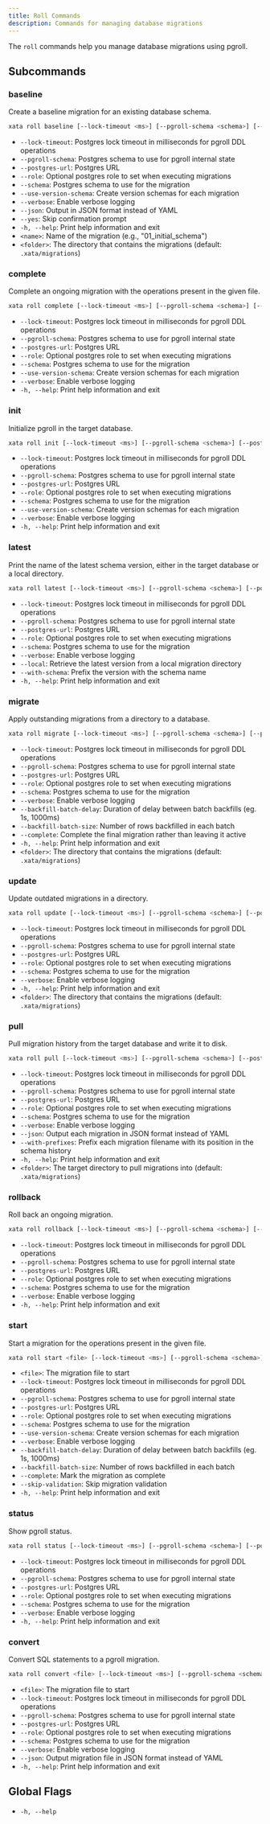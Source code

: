 ```yaml
---
title: Roll Commands
description: Commands for managing database migrations
---
```


The `roll` commands help you manage database migrations using pgroll.

## Subcommands

### baseline
Create a baseline migration for an existing database schema.

```bash
xata roll baseline [--lock-timeout <ms>] [--pgroll-schema <schema>] [--postgres-url <url>] [--role <role>] [--schema <schema>] [--use-version-schema] [--verbose] [--json] [--yes] [-h|--help] [<name>] [<folder>]
```
- `--lock-timeout`: Postgres lock timeout in milliseconds for pgroll DDL operations
- `--pgroll-schema`: Postgres schema to use for pgroll internal state
- `--postgres-url`: Postgres URL
- `--role`: Optional postgres role to set when executing migrations
- `--schema`: Postgres schema to use for the migration
- `--use-version-schema`: Create version schemas for each migration
- `--verbose`: Enable verbose logging
- `--json`: Output in JSON format instead of YAML
- `--yes`: Skip confirmation prompt
- `-h, --help`: Print help information and exit
- `<name>`: Name of the migration (e.g., "01_initial_schema")
- `<folder>`: The directory that contains the migrations (default: `.xata/migrations`)

### complete
Complete an ongoing migration with the operations present in the given file.

```bash
xata roll complete [--lock-timeout <ms>] [--pgroll-schema <schema>] [--postgres-url <url>] [--role <role>] [--schema <schema>] [--use-version-schema] [--verbose] [-h|--help]
```
- `--lock-timeout`: Postgres lock timeout in milliseconds for pgroll DDL operations
- `--pgroll-schema`: Postgres schema to use for pgroll internal state
- `--postgres-url`: Postgres URL
- `--role`: Optional postgres role to set when executing migrations
- `--schema`: Postgres schema to use for the migration
- `--use-version-schema`: Create version schemas for each migration
- `--verbose`: Enable verbose logging
- `-h, --help`: Print help information and exit

### init
Initialize pgroll in the target database.

```bash
xata roll init [--lock-timeout <ms>] [--pgroll-schema <schema>] [--postgres-url <url>] [--role <role>] [--schema <schema>] [--use-version-schema] [--verbose] [-h|--help]
```
- `--lock-timeout`: Postgres lock timeout in milliseconds for pgroll DDL operations
- `--pgroll-schema`: Postgres schema to use for pgroll internal state
- `--postgres-url`: Postgres URL
- `--role`: Optional postgres role to set when executing migrations
- `--schema`: Postgres schema to use for the migration
- `--use-version-schema`: Create version schemas for each migration
- `--verbose`: Enable verbose logging
- `-h, --help`: Print help information and exit

### latest
Print the name of the latest schema version, either in the target database or a local directory.

```bash
xata roll latest [--lock-timeout <ms>] [--pgroll-schema <schema>] [--postgres-url <url>] [--role <role>] [--schema <schema>] [--verbose] [--local] [--with-schema] [-h|--help]
```
- `--lock-timeout`: Postgres lock timeout in milliseconds for pgroll DDL operations
- `--pgroll-schema`: Postgres schema to use for pgroll internal state
- `--postgres-url`: Postgres URL
- `--role`: Optional postgres role to set when executing migrations
- `--schema`: Postgres schema to use for the migration
- `--verbose`: Enable verbose logging
- `--local`: Retrieve the latest version from a local migration directory
- `--with-schema`: Prefix the version with the schema name
- `-h, --help`: Print help information and exit

### migrate
Apply outstanding migrations from a directory to a database.

```bash
xata roll migrate [--lock-timeout <ms>] [--pgroll-schema <schema>] [--postgres-url <url>] [--role <role>] [--schema <schema>] [--verbose] [--backfill-batch-delay <delay>] [--backfill-batch-size <size>] [--complete] [-h|--help] [<folder>]
```
- `--lock-timeout`: Postgres lock timeout in milliseconds for pgroll DDL operations
- `--pgroll-schema`: Postgres schema to use for pgroll internal state
- `--postgres-url`: Postgres URL
- `--role`: Optional postgres role to set when executing migrations
- `--schema`: Postgres schema to use for the migration
- `--verbose`: Enable verbose logging
- `--backfill-batch-delay`: Duration of delay between batch backfills (eg. 1s, 1000ms)
- `--backfill-batch-size`: Number of rows backfilled in each batch
- `--complete`: Complete the final migration rather than leaving it active
- `-h, --help`: Print help information and exit
- `<folder>`: The directory that contains the migrations (default: `.xata/migrations`)

### update
Update outdated migrations in a directory.

```bash
xata roll update [--lock-timeout <ms>] [--pgroll-schema <schema>] [--postgres-url <url>] [--role <role>] [--schema <schema>] [--verbose] [-h|--help] [<folder>]
```
- `--lock-timeout`: Postgres lock timeout in milliseconds for pgroll DDL operations
- `--pgroll-schema`: Postgres schema to use for pgroll internal state
- `--postgres-url`: Postgres URL
- `--role`: Optional postgres role to set when executing migrations
- `--schema`: Postgres schema to use for the migration
- `--verbose`: Enable verbose logging
- `-h, --help`: Print help information and exit
- `<folder>`: The directory that contains the migrations (default: `.xata/migrations`)

### pull
Pull migration history from the target database and write it to disk.

```bash
xata roll pull [--lock-timeout <ms>] [--pgroll-schema <schema>] [--postgres-url <url>] [--role <role>] [--schema <schema>] [--verbose] [--json] [--with-prefixes] [-h|--help] [<folder>]
```
- `--lock-timeout`: Postgres lock timeout in milliseconds for pgroll DDL operations
- `--pgroll-schema`: Postgres schema to use for pgroll internal state
- `--postgres-url`: Postgres URL
- `--role`: Optional postgres role to set when executing migrations
- `--schema`: Postgres schema to use for the migration
- `--verbose`: Enable verbose logging
- `--json`: Output each migration in JSON format instead of YAML
- `--with-prefixes`: Prefix each migration filename with its position in the schema history
- `-h, --help`: Print help information and exit
- `<folder>`: The target directory to pull migrations into (default: `.xata/migrations`)

### rollback
Roll back an ongoing migration.

```bash
xata roll rollback [--lock-timeout <ms>] [--pgroll-schema <schema>] [--postgres-url <url>] [--role <role>] [--schema <schema>] [--verbose] [-h|--help]
```
- `--lock-timeout`: Postgres lock timeout in milliseconds for pgroll DDL operations
- `--pgroll-schema`: Postgres schema to use for pgroll internal state
- `--postgres-url`: Postgres URL
- `--role`: Optional postgres role to set when executing migrations
- `--schema`: Postgres schema to use for the migration
- `--verbose`: Enable verbose logging
- `-h, --help`: Print help information and exit

### start
Start a migration for the operations present in the given file.

```bash
xata roll start <file> [--lock-timeout <ms>] [--pgroll-schema <schema>] [--postgres-url <url>] [--role <role>] [--schema <schema>] [--use-version-schema] [--verbose] [--backfill-batch-delay <delay>] [--backfill-batch-size <size>] [--complete] [--skip-validation] [-h|--help]
```
- `<file>`: The migration file to start
- `--lock-timeout`: Postgres lock timeout in milliseconds for pgroll DDL operations
- `--pgroll-schema`: Postgres schema to use for pgroll internal state
- `--postgres-url`: Postgres URL
- `--role`: Optional postgres role to set when executing migrations
- `--schema`: Postgres schema to use for the migration
- `--use-version-schema`: Create version schemas for each migration
- `--verbose`: Enable verbose logging
- `--backfill-batch-delay`: Duration of delay between batch backfills (eg. 1s, 1000ms)
- `--backfill-batch-size`: Number of rows backfilled in each batch
- `--complete`: Mark the migration as complete
- `--skip-validation`: Skip migration validation
- `-h, --help`: Print help information and exit

### status
Show pgroll status.

```bash
xata roll status [--lock-timeout <ms>] [--pgroll-schema <schema>] [--postgres-url <url>] [--role <role>] [--schema <schema>] [--verbose] [-h|--help]
```
- `--lock-timeout`: Postgres lock timeout in milliseconds for pgroll DDL operations
- `--pgroll-schema`: Postgres schema to use for pgroll internal state
- `--postgres-url`: Postgres URL
- `--role`: Optional postgres role to set when executing migrations
- `--schema`: Postgres schema to use for the migration
- `--verbose`: Enable verbose logging
- `-h, --help`: Print help information and exit

### convert
Convert SQL statements to a pgroll migration.

```bash
xata roll convert <file> [--lock-timeout <ms>] [--pgroll-schema <schema>] [--postgres-url <url>] [--role <role>] [--schema <schema>] [--verbose] [--json] [-h|--help]
```
- `<file>`: The migration file to start
- `--lock-timeout`: Postgres lock timeout in milliseconds for pgroll DDL operations
- `--pgroll-schema`: Postgres schema to use for pgroll internal state
- `--postgres-url`: Postgres URL
- `--role`: Optional postgres role to set when executing migrations
- `--schema`: Postgres schema to use for the migration
- `--verbose`: Enable verbose logging
- `--json`: Output migration file in JSON format instead of YAML
- `-h, --help`: Print help information and exit

## Global Flags

- `-h, --help` 